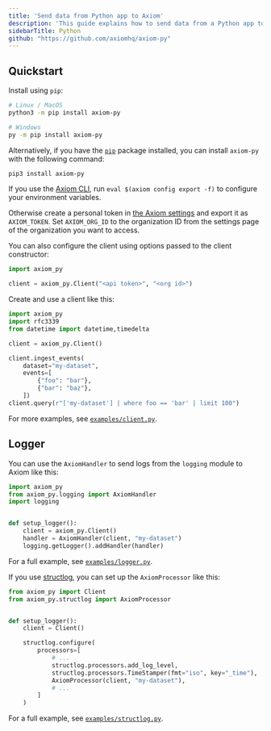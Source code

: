 ```yaml
---
title: 'Send data from Python app to Axiom'
description: 'This guide explains how to send data from a Python app to Axiom.'
sidebarTitle: Python
github: "https://github.com/axiomhq/axiom-py"
---
```


## Quickstart

Install using `pip`:

```bash
# Linux / MacOS
python3 -m pip install axiom-py

# Windows
py -m pip install axiom-py
```

Alternatively, if you have the [`pip`](https://pip.pypa.io/) package installed, you can install `axiom-py` with the following command:

```bash
pip3 install axiom-py
```

If you use the [Axiom CLI](https://github.com/axiomhq/cli), run `eval $(axiom config export -f)` to configure your environment variables.

Otherwise create a personal token in [the Axiom settings](https://cloud.axiom.co/profile) and export it as `AXIOM_TOKEN`. Set `AXIOM_ORG_ID` to the organization ID from the settings page of the organization you want to access.

You can also configure the client using options passed to the client constructor:

```py
import axiom_py

client = axiom_py.Client("<api token>", "<org id>")
```

Create and use a client like this:

```py
import axiom_py
import rfc3339
from datetime import datetime,timedelta

client = axiom_py.Client()

client.ingest_events(
    dataset="my-dataset",
    events=[
        {"foo": "bar"},
        {"bar": "baz"},
    ])
client.query(r"['my-dataset'] | where foo == 'bar' | limit 100")
```

For more examples, see [`examples/client.py`](https://github.com/axiomhq/axiom-py/tree/main/examples/client_example.py).

## Logger

You can use the `AxiomHandler` to send logs from the `logging` module to Axiom
like this:

```python
import axiom_py
from axiom_py.logging import AxiomHandler
import logging


def setup_logger():
    client = axiom_py.Client()
    handler = AxiomHandler(client, "my-dataset")
    logging.getLogger().addHandler(handler)
```

For a full example, see [`examples/logger.py`](https://github.com/axiomhq/axiom-py/tree/main/examples/logger_example.py).

If you use [structlog](https://github.com/hynek/structlog), you can set up the
`AxiomProcessor` like this:

```python
from axiom_py import Client
from axiom_py.structlog import AxiomProcessor


def setup_logger():
    client = Client()

    structlog.configure(
        processors=[
            # ...
            structlog.processors.add_log_level,
            structlog.processors.TimeStamper(fmt="iso", key="_time"),
            AxiomProcessor(client, "my-dataset"),
            # ...
        ]
    )
```

For a full example, see [`examples/structlog.py`](https://github.com/axiomhq/axiom-py/tree/main/examples/structlog_example.py).
